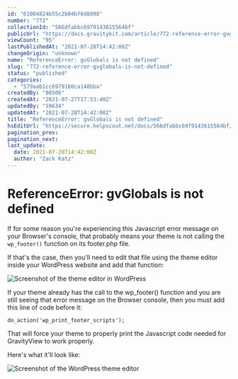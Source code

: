 ```yaml
---
id: "61004824b55c2b04bf6d8898"
number: "772"
collectionId: "566dfabbc6979143615564bf"
publicUrl: "https://docs.gravitykit.com/article/772-reference-error-gvglobals-is-not-defined"
viewCount: "95"
lastPublishedAt: "2021-07-28T14:42:08Z"
changeOrigin: "unknown"
name: "ReferenceError: gvGlobals is not defined"
slug: "772-reference-error-gvglobals-is-not-defined"
status: "published"
categories: 
  - "579aab1cc6979160ca148bba"
createdBy: "80506"
createdAt: "2021-07-27T17:53:40Z"
updatedBy: "59634"
updatedAt: "2021-07-28T14:42:08Z"
title: "ReferenceError: gvGlobals is not defined"
hsEditUrl: "https://secure.helpscout.net/docs/566dfabbc6979143615564bf/article/61004824b55c2b04bf6d8898"
pagination_prev: 
pagination_next: 
last_update:
  date: 2021-07-28T14:42:08Z
  author: "Zack Katz"
---
```


# ReferenceError: gvGlobals is not defined

If for some reason you're experiencing this Javascript error message on your Browser's console, that probably means your theme is not calling the `wp_footer()` function on its footer.php file.

If that's the case, then you'll need to edit that file using the theme editor inside your WordPress website and add that function:

![Screenshot of the theme editor in WordPress](https://s3.amazonaws.com/helpscout.net/docs/assets/54c58489e4b051242988532c/images/61004b58b55c2b04bf6d88a3/file-2LbU9pDzaQ.png)

If your theme already has the call to the wp\_footer() function and you are still seeing that error message on the Browser console, then you must add this line of code before it:

`do_action('wp_print_footer_scripts');`

That will force your theme to properly print the Javascript code needed for GravityView to work properly.

Here's what it'll look like:

![Screenshot of the WordPress theme editor](https://s3.amazonaws.com/helpscout.net/docs/assets/54c58489e4b051242988532c/images/61004c01b37d837a3d0ddea3/file-xyLYFMdig8.png)